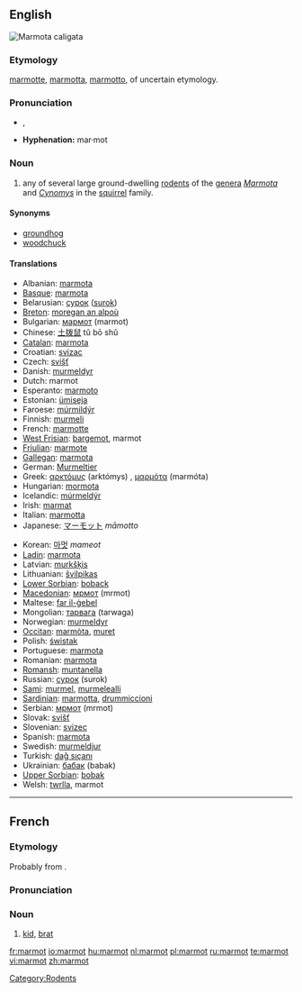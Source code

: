 ==English==
[[Image:Hoary marmot.jpg|thumb|''Marmota caligata'']]
{{wikipedia}}

===Etymology===
{{F.}} [[marmotte]], {{It.}} [[marmotta]], [[marmotto]], of uncertain etymology.

===Pronunciation===
* {{IPA|/ˈmɑrmət/}}, {{SAMPA|/mArm@t/}}

*'''Hyphenation:''' mar·mot

===Noun===
{{en-noun}}

# any of several large ground-dwelling [[rodent]]s of the [[genera]] ''[[Marmota]]'' and ''[[Cynomys]]'' in the [[squirrel]] family.

====Synonyms====
* [[groundhog]]
* [[woodchuck]]

====Translations====
{{top}}
*Albanian: [[marmota]]
*[[Basque]]: [[marmota]]
*Belarusian: [[сурок]] ([[surok]])
*[[Breton]]: [[moregan an alpoù]]
*Bulgarian: [[мармот]] (marmot)
*Chinese: [[土拨鼠]] tǔ bō shǔ
*[[Catalan]]: [[marmota]]
*Croatian: [[svizac]]
*Czech: [[svišť]] {{m}}
*Danish: [[murmeldyr]]
*Dutch: marmot
*Esperanto: [[marmoto]]
*Estonian: [[ümiseja]]
*Faroese: [[múrmildýr]]
*Finnish: [[murmeli]]
*French: [[marmotte]] {{f}}
*[[West Frisian]]: [[bargemot]], marmot
*[[Friulian]]: [[marmote]]
*[[Gallegan]]: [[marmota]]
*German: [[Murmeltier]] {{n}}
*Greek: [[αρκτόμυς]] (arktómys) {{m}}, [[μαρμότα]] (marmóta) {{f}}
*Hungarian: [[mormota]]
*Icelandic: [[múrmeldýr]]
*Irish: [[marmat]]
*Italian: [[marmotta]]
*Japanese: [[マーモット]] ''māmotto''
{{mid}}
*Korean: [[마멋]] ''mameot''
*[[Ladin]]: [[marmota]]
*Latvian: [[murkšķis]]
*Lithuanian: [[švilpikas]]
*[[Lower Sorbian]]: [[boback]]
*[[Macedonian]]: [[мрмот]] (mrmot)
*Maltese: [[far il-ġebel]]
*Mongolian: [[тарвага]] (tarwaga)
*Norwegian: [[murmeldyr]]
*[[Occitan]]: [[marmòta]], [[muret]]
*Polish: [[świstak]]
*Portuguese: [[marmota]]
*Romanian: [[marmota]]
*[[Romansh]]: [[muntanella]]
*Russian: [[сурок]] (surok)
*[[Sami]]: [[murmel]], [[murmelealli]]
*[[Sardinian]]: [[marmotta]], [[drummiccioni]]
*Serbian: [[мрмот]] (mrmot)
*Slovak: [[svišť]]
*Slovenian: [[svizec]] {{m}}
*Spanish: [[marmota]] {{f}}
*Swedish: [[murmeldjur]]
*Turkish: [[dağ sıçanı]]
*Ukrainian: [[бабак]] (babak)
*[[Upper Sorbian]]: [[bobak]]
*Welsh: [[twrlla]], marmot
{{bottom}}
{{commons|Marmota}}

[[Category:Rodents]]

----

==French==
===Etymology===
Probably from {{term|marmotter}}.

===Pronunciation===
{{IPA|/maʁmo/}}

===Noun===
{{fr-noun|m}}

# {{colloquial|lang=fr}} [[kid]], [[brat]]

[[fr:marmot]]
[[io:marmot]]
[[hu:marmot]]
[[nl:marmot]]
[[pl:marmot]]
[[ru:marmot]]
[[te:marmot]]
[[vi:marmot]]
[[zh:marmot]]